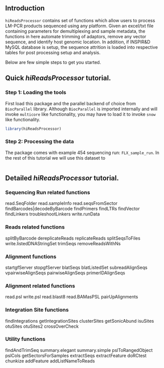 %\VignetteEngine{knitr::knitr}
%\VignetteIndexEntry{Using hiReadsProcessor}

## Introduction
`hiReadsProcessor` contains set of functions which allow users to process LM-PCR products sequenced using any platform. Given an excel/txt file containing parameters for demultiplexing and sample metadata, the functions in here automate trimming of adaptors, remove any vector sequence, and identify host genomic location. In addition, if INSPIR&D MySQL database is setup, the sequence attrition is loaded into respective tables for post processing setup and analysis.

Below are few simple steps to get you started.

## Quick *hiReadsProcessor* tutorial.

### Step 1: Loading the tools
First load this package and the parallel backend of choice from `BiocParallel` library. Although `BiocParallel` is imported internally and will invoke `multicore` like functionality, you may have to load it to invoke `snow` like functionality.
```r
library(hiReadsProcessor)
```

### Step 2: Processing the data
The package comes with example 454 sequencing run: `FLX_sample_run`. In the rest of this tutorial we will use this dataset to 

```r
```

## Detailed *hiReadsProcessor* tutorial.

### Sequencing Run related functions
read.SeqFolder
read.sampleInfo
read.seqsFromSector
findBarcodes|decodeByBarcode
findPrimers
findLTRs
findVector
findLinkers
troubleshootLinkers
write.runData

### Reads related functions
splitByBarcode
dereplicateReads
replicateReads
splitSeqsToFiles
write.listedDNAStringSet
trimSeqs
removeReadsWithNs

### Alignment functions
startgfServer
stopgfServer
blatSeqs
blatListedSet
subreadAlignSeqs
vpairwiseAlignSeqs
pairwiseAlignSeqs
primerIDAlignSeqs

### Alignment related functions
read.psl
write.psl
read.blast8
read.BAMasPSL
pairUpAlignments

### Integration Site functions
findIntegrations
getIntegrationSites
clusterSites
getSonicAbund
isuSites
otuSites
otuSites2
crossOverCheck

### Utility functions
findAndTrimSeq
summary.elegant
summary.simple
pslToRangedObject
pslCols
getSectorsForSamples
extractSeqs
extractFeature
doRCtest
chunkize
addFeature
addListNameToReads